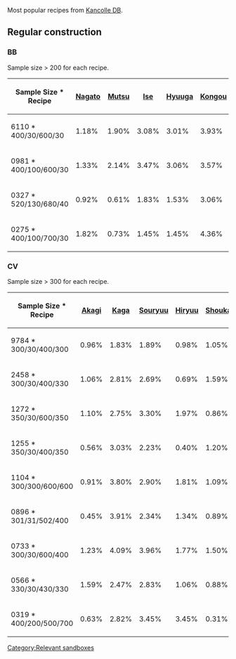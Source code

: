 Most popular recipes from [http://kancolle-db.net/ Kancolle DB].

== Regular construction ==

=== BB ===

Sample size > 200 for each recipe.

{| class="article-table sortable" style="text-align: center; width:100%;"
!Sample Size * Recipe
![[Nagato]]
![[Mutsu]]
![[Ise]]
![[Hyuuga]]
![[Kongou]]
![[Hiei]]
![[Haruna]]
![[Kirishima]]
![[Fusou]]
![[Yamashiro]]
!Sum
|-
|6110 * 400/30/600/30
|1.18%
|1.90%
|3.08%
|3.01%
|3.93%
|3.60%
|3.13%
|3.24%
|4.06%
|4.71%
|31.83%
|-
|0981 * 400/100/600/30
|1.33%
|2.14%
|3.47%
|3.06%
|3.57%
|4.18%
|3.98%
|3.06%
|3.67%
|3.87%
|32.31%
|-
|0327 * 520/130/680/40
|0.92%
|0.61%
|1.83%
|1.53%
|3.06%
|3.06%
|2.75%
|2.14%
|5.20%
|5.50%
|26.61%
|-
|0275 * 400/100/700/30
|1.82%
|0.73%
|1.45%
|1.45%
|4.36%
|4.36%
|1.82%
|2.55%
|6.18%
|3.64%
|28.36%
|}

=== CV ===

Sample size > 300 for each recipe.

{| class="article-table sortable" style="text-align: center; width:100%;"
!Sample Size * Recipe
![[Akagi]]
![[Kaga]]
![[Souryuu]]
![[Hiryuu]]
![[Shoukaku]]
![[Zuikaku]]
!Sum
|-
|9784 * 300/30/400/300
|0.96%
|1.83%
|1.89%
|0.98%
|1.05%
|1.00%
|7.72%
|-
|2458 * 300/30/400/330
|1.06%
|2.81%
|2.69%
|0.69%
|1.59%
|1.10%
|9.93%
|-
|1272 * 350/30/600/350
|1.10%
|2.75%
|3.30%
|1.97%
|0.86%
|1.73%
|11.71%
|-
|1255 * 350/30/400/350
|0.56%
|3.03%
|2.23%
|0.40%
|1.20%
|1.35%
|8.76%
|-
|1104 * 300/300/600/600
|0.91%
|3.80%
|2.90%
|1.81%
|1.09%
|1.09%
|11.59%
|-
|0896 * 301/31/502/400
|0.45%
|3.91%
|2.34%
|1.34%
|0.89%
|1.34%
|10.27%
|-
|0733 * 300/30/600/400
|1.23%
|4.09%
|3.96%
|1.77%
|1.50%
|1.23%
|13.78%
|-
|0566 * 330/30/430/330
|1.59%
|2.47%
|2.83%
|1.06%
|0.88%
|0.35%
|9.19%
|-
|0319 * 400/200/500/700
|0.63%
|2.82%
|3.45%
|3.45%
|0.31%
|1.88%
|12.54%
|}
[[Category:Relevant sandboxes]]